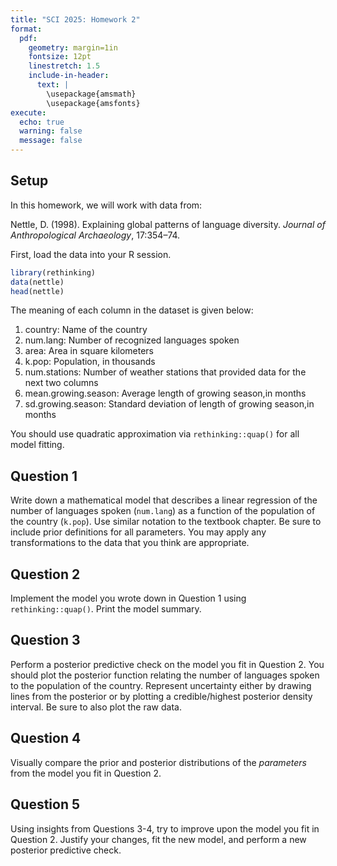 ```yaml
---
title: "SCI 2025: Homework 2"
format: 
  pdf:
    geometry: margin=1in
    fontsize: 12pt
    linestretch: 1.5
    include-in-header:
      text: |
        \usepackage{amsmath}
        \usepackage{amsfonts}
execute:
  echo: true
  warning: false
  message: false
---
```


## Setup

In this homework, we will work with data from:

Nettle, D. (1998). Explaining global patterns of language diversity. *Journal of Anthropological Archaeology*, 17:354–74.

First, load the data into your R session.

```r
library(rethinking)
data(nettle)
head(nettle)
```

The meaning of each column in the dataset is given below:

(1) country: Name of the country
(2) num.lang: Number of recognized languages spoken
(3) area: Area in square kilometers
(4) k.pop: Population, in thousands
(5) num.stations: Number of weather stations that provided data for the next two columns
(6) mean.growing.season: Average length of growing season,in months
(7) sd.growing.season: Standard deviation of length of growing season,in months

You should use quadratic approximation via `rethinking::quap()` for all model fitting.

## Question 1

Write down a mathematical model that describes a linear regression of the number of languages spoken (`num.lang`) as a function of the population of the country (`k.pop`). Use similar notation to the textbook chapter. Be sure to include prior definitions for all parameters. You may apply any transformations to the data that you think are appropriate.

## Question 2

Implement the model you wrote down in Question 1 using `rethinking::quap()`. Print the model summary.

## Question 3

Perform a posterior predictive check on the model you fit in Question 2. You should plot the posterior function relating the number of languages spoken to the population of the country. Represent uncertainty either by drawing lines from the posterior or by plotting a credible/highest posterior density interval. Be sure to also plot the raw data.

## Question 4

Visually compare the prior and posterior distributions of the *parameters* from the model you fit in Question 2.

## Question 5

Using insights from Questions 3-4, try to improve upon the model you fit in Question 2. Justify your changes, fit the new model, and perform a new posterior predictive check.

